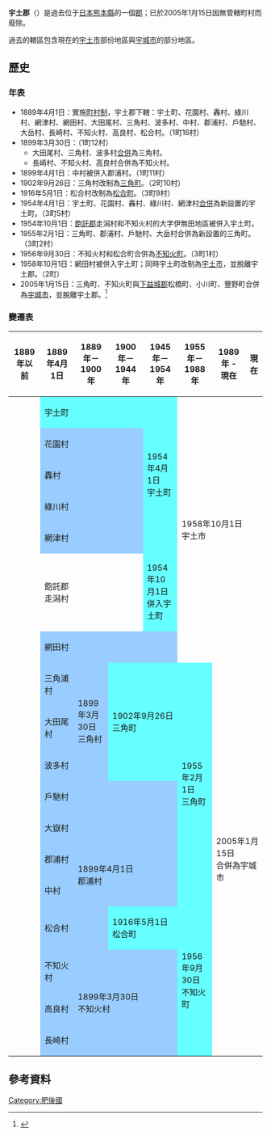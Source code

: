 {{日本郡 (廢除)|
| 郡 = 宇土郡
| 日文原名 = 宇土郡
| 平假名 = うとぐん
| 羅馬字拼音 = Uto-gun
| 地圖=
| 廢除時間 = 2005年1月15日
| 廢除理由 = 無管轄町村
| 廢除時處置 = '''宇土郡''' → [[宇城市|宇城市]]
| 現在郡 = 
| 都道府縣 = 熊本縣
| 編號 = 
| 町 = 2
| 村 = 
| 經度 = 
| 緯度 = 
| 註記 = 
|}}
'''宇土郡'''（{{jpn|j=宇土郡|hg=うとぐん|rm=Uto gun|f=y}}）是過去位于[[日本|日本]][[熊本縣|熊本縣]]的一個[[郡|郡]]；已於2005年1月15日因無管轄町村而廢除。

過去的轄區包含現在的[[宇土市|宇土市]]部份地區與[[宇城市|宇城市]]的部分地區。

== 歷史 ==
===年表===
* 1889年4月1日：實施[[町村制|町村制]]，宇土郡下轄：宇土町、花園村、轟村、綠川村、網津村、網田村、大田尾村、三角村、波多村、中村、郡浦村、戶馳村、大岳村、長崎村、不知火村、高良村、松合村。（1町16村）
* 1899年3月30日：（1町12村）
** 大田尾村、三角村、波多村[[市町村合併|合併]]為三角村。
** 長崎村、不知火村、高良村合併為不知火村。
* 1899年4月1日：中村被併入郡浦村。（1町11村）
* 1902年9月26日：三角村改制為[[三角町|三角町]]。（2町10村）
* 1916年5月1日：松合村改制為[[松合町|松合町]]。（3町9村）
* 1954年4月1日：宇土町、花園村、轟村、綠川村、網津村[[市町村合併|合併]]為新設置的宇土町。（3町5村）
* 1954年10月1日：[[飽託郡|飽託郡]]走潟村和不知火村的大字伊無田地區被併入宇土町。
* 1955年2月1日：三角町、郡浦村、戶馳村、大岳村合併為新設置的三角町。（3町2村）
* 1956年9月30日：不知火村和松合町合併為[[不知火町|不知火町]]。（3町1村）
* 1958年10月1日：網田村被併入宇土町；同時宇土町改制為[[宇土市|宇土市]]，並脫離宇土郡。（2町）
* 2005年1月15日：三角町、不知火町與[[下益城郡|下益城郡]]松橋町、小川町、豐野町合併為[[宇城市|宇城市]]，並脫離宇土郡。<ref>{{Cite web| publisher=宇城市政府| title=宇城市誕生的舊町的歷史| url=http://www.city.uki.kumamoto.jp/cgi-bin/odb-get.exe?WIT_template=AC020000&WIT_oid=icityv2::Contents::2533&Gc=1051| accessdate=2008-12-26| language=ja}}{{dead link|date=2018年2月 |bot=InternetArchiveBot |fix-attempted=yes }}</ref>

===變遷表===
{| class="wikitable" style="font-size:x-small"
! 1889年以前
! 1889年4月1日
! 1889年－1900年
! 1900年－1944年
! 1945年－1954年
! 1955年－1988年
! 1989年 - 現在
! 現在
|-
|
| colspan=3 style="background-color:#6ff;" | 宇土町
| rowspan=5 style="background-color:#6ff;" | 1954年4月1日<br />宇土町
| rowspan=7 colspan=3 | 1958年10月1日<br />宇土市
|-
|
| colspan=3 style="background-color:#9cf;" | 花園村
|-
|
| colspan=3 style="background-color:#9cf;" | 轟村
|-
|
| colspan=3 style="background-color:#9cf;" | 綠川村
|-
|
| colspan=3 style="background-color:#9cf;" | 網津村
|-
|
| colspan=3 | 飽託郡<br />走潟村
| style="background-color:#6ff;" | 1954年10月1日<br />併入宇土町
|-
|
| colspan=4 style="background-color:#9cf;" | 網田村
|-
|
| style="background-color:#9cf;" | 三角浦村
| rowspan=3 style="background-color:#9cf;" | 1899年3月30日<br />三角村
| rowspan=3 colspan=2 style="background-color:#6ff;" | 1902年9月26日<br />三角町
| rowspan=7 style="background-color:#6ff;" | 1955年2月1日<br />三角町
| rowspan=11 colspan=2 | 2005年1月15日<br />合併為宇城市
|-
|
| style="background-color:#9cf;" | 大田尾村
|-
|
| style="background-color:#9cf;" | 波多村
|-
|
| colspan=4 style="background-color:#9cf;" | 戶馳村
|-
|
| colspan=4 style="background-color:#9cf;" | 大嶽村
|-
|
| style="background-color:#9cf;" | 郡浦村
| rowspan=2 colspan=3 style="background-color:#9cf;" | 1899年4月1日<br />郡浦村
|-
|
| style="background-color:#9cf;" | 中村
|-
|
| colspan=2 style="background-color:#9cf;" | 松合村
| colspan=2 style="background-color:#6ff;" | 1916年5月1日<br />松合町
| rowspan=4 style="background-color:#6ff;" | 1956年9月30日<br />不知火町
|-
|
| style="background-color:#9cf;" | 不知火村
| rowspan=3 colspan=3 style="background-color:#9cf;" | 1899年3月30日<br />不知火村
|-
|
| style="background-color:#9cf;" | 高良村
|-
|
| style="background-color:#9cf;" | 長崎村
|}

==參考資料==
{{reflist}}

{{火國二國的郡}}

{{Authority control}}
[[Category:肥後國|Category:肥後國]]